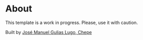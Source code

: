 # About

This template is a work in progress. Please, use it with caution.

Built by [José Manuel Gulias Lugo, Chepe](https://github.com/chepetime)
